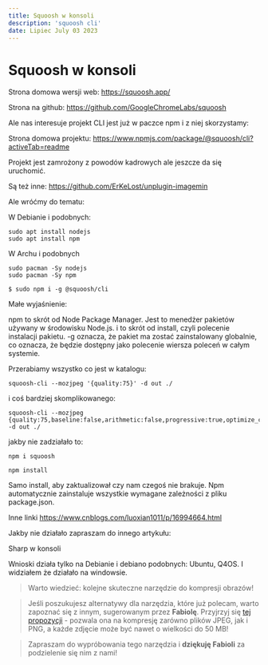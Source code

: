 ```yaml
---
title: Squoosh w konsoli
description: 'squoosh cli'
date: Lipiec July 03 2023
---
```


# Squoosh w konsoli

Strona domowa wersji web:
https://squoosh.app/

Strona na github:
https://github.com/GoogleChromeLabs/squoosh

Ale nas interesuje projekt CLI jest już w paczce npm i z niej skorzystamy:

Strona domowa projektu:
https://www.npmjs.com/package/@squoosh/cli?activeTab=readme

Projekt jest zamrożony z powodów kadrowych ale jeszcze da się uruchomić.

Są też inne:
https://github.com/ErKeLost/unplugin-imagemin

Ale wróćmy do tematu:

W Debianie i podobnych:

```
sudo apt install nodejs
sudo apt install npm
```

W Archu i podobnych

```
sudo pacman -Sy nodejs
sudo pacman -Sy npm
```

```
$ sudo npm i -g @squoosh/cli
```

Małe wyjaśnienie:

 npm to skrót od Node Package Manager. Jest to menedżer pakietów używany w środowisku Node.js. 
 i to skrót od install, czyli polecenie instalacji pakietu.
 -g oznacza, że pakiet ma zostać zainstalowany globalnie, co oznacza, że będzie dostępny jako polecenie wiersza poleceń w całym systemie.

Przerabiamy wszystko co jest w katalogu:

```
squoosh-cli --mozjpeg '{quality:75}' -d out ./
```

i coś bardziej skomplikowanego:

```
squoosh-cli --mozjpeg {quality:75,baseline:false,arithmetic:false,progressive:true,optimize_coding:true,smoothing:0,color_space:3,quant_table:3,trellis_multipass:false,trellis_opt_zero:false,trellis_opt_table:false,trellis_loops:1,auto_subsample:true,chroma_subsample:2,separate_chroma_quality:false,chroma_quality:75} -d out ./
```

jakby nie zadziałało to:

```
npm i squoosh
```

```
npm install
```

Samo install, aby zaktualizował czy nam czegoś nie brakuje. Npm automatycznie zainstaluje wszystkie wymagane zależności z pliku package.json.

Inne linki
https://www.cnblogs.com/luoxian1011/p/16994664.html

Jakby nie działało zapraszam do innego artykułu:

Sharp w konsoli

Wnioski działa tylko na Debianie i debiano podobnych: Ubuntu, Q4OS. I widziałem że działało na windowsie.

>Warto wiedzieć: kolejne skuteczne narzędzie do kompresji obrazów!

>Jeśli poszukujesz alternatywy dla narzędzia, które już polecam, warto zapoznać się z innym, sugerowanym przez **Fabiolę**. Przyjrzyj się [tej propozycji](https://www.websiteplanet.com/pl/webtools/imagecompressor/) - pozwala ona na kompresję zarówno plików JPEG, jak i PNG, a każde zdjęcie może być nawet o wielkości do 50 MB!

>Zapraszam do wypróbowania tego narzędzia i __dziękuję Fabioli__ za podzielenie się nim z nami!